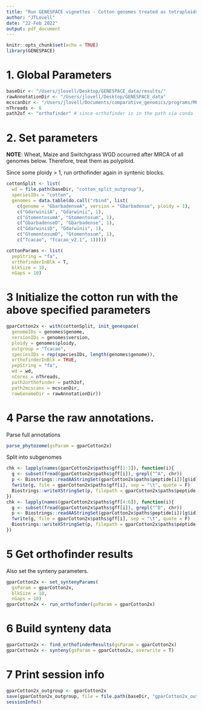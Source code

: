 ```yaml
---
title: "Run GENESPACE vignettes - Cotton genomes treated as tetraploids with an outgroup"
author: "JTLovell"
date: "22-Feb 2022"
output: pdf_document
---
```


```r
knitr::opts_chunk$set(echo = TRUE)
library(GENESPACE)
```

# 1. Global Parameters

```r
baseDir <- "/Users/jlovell/Desktop/GENESPACE_data/results/"
rawAnnotationDir <- "/Users/jlovell/Desktop/GENESPACE_data"
mcscanDir <- "/Users/jlovell/Documents/comparative_genomics/programs/MCScanX"
nThreads <- 6
path2of <- "orthofinder" # since orthofinder is in the path via conda
```


# 2. Set parameters

**NOTE**: Wheat, Maize and Switchgrass WGD occurred after MRCA of all genomes below. Therefore, treat them as polyploid.

Since some ploidy > 1, run orthofinder again in syntenic blocks. 

```r
cottonSplit <- list(
  wd = file.path(baseDir, "cotton_split_outgroup"),
  speciesIDs = "cotton",
  genomes = data.table(do.call("rbind", list(
    c(genome = "GbarbadenseA", version = "Gbarbadense", ploidy = 1),
    c("GdarwiniiA", "Gdarwinii", 1),
    c("GtomentosumA", "Gtomentosum", 1),
    c("GbarbadenseD", "Gbarbadense", 1),
    c("GdarwiniiD", "Gdarwinii", 1),
    c("GtomentosumD", "Gtomentosum", 1),
    c("Tcacao", "Tcacao_v2.1", 1)))))

cottonParams <- list(
  pepString = "fa",
  orthofinderInBlk = T,
  blkSize = 10,
  nGaps = 10)
```

# 3 Initialize the cotton run with the above specified parameters

```r
gparCotton2x <- with(cottonSplit, init_genespace(
  genomeIDs = genomes$genome,
  versionIDs = genomes$version,
  ploidy = genomes$ploidy,
  outgroup = "Tcacao",
  speciesIDs = rep(speciesIDs, length(genomes$genome)),
  orthofinderInBlk = TRUE,
  pepString = "fa",
  wd = wd,
  nCores = nThreads,
  path2orthofinder = path2of,
  path2mcscanx = mcscanDir,
  rawGenomeDir = rawAnnotationDir))
```

# 4 Parse the raw annotations. 

Parse full annotations

```r
parse_phytozome(gsParam = gparCotton2x)
```

Split into subgenomes

```r
chk <- lapply(names(gparCotton2x$paths$gff[1:3]), function(i){
  g <- subset(fread(gparCotton2x$paths$gff[i]), grepl("^A", chr))
  p <- Biostrings::readAAStringSet(gparCotton2x$paths$peptide[i])[g$id]
  fwrite(g, file = gparCotton2x$paths$gff[i], sep = "\t", quote = F)
  Biostrings::writeXStringSet(p, filepath = gparCotton2x$paths$peptide[i])
})
chk <- lapply(names(gparCotton2x$paths$gff[4:6]), function(i){
  g <- subset(fread(gparCotton2x$paths$gff[i]), grepl("^D", chr))
  p <- Biostrings::readAAStringSet(gparCotton2x$paths$peptide[i])[g$id]
  fwrite(g, file = gparCotton2x$paths$gff[i], sep = "\t", quote = F)
  Biostrings::writeXStringSet(p, filepath = gparCotton2x$paths$peptide[i])
})
```

# 5 Get orthofinder results

Also set the synteny parameters. 

```r
gparCotton2x <- set_syntenyParams(
  gsParam = gparCotton2x,   
  blkSize = 10,
  nGaps = 10)
gparCotton2x <- run_orthofinder(gsParam = gparCotton2x)
```

# 6 Build synteny data

```r
gparCotton2x <- find_orthofinderResults(gsParam = gparCotton2x)
gparCotton2x <- synteny(gsParam = gparCotton2x, overwrite = T)
```

# 7 Print session info

```r
gparCotton2x_outgroup <- gparCotton2x
save(gparCotton2x_outgroup, file = file.path(baseDir, "gparCotton2x_outgroup.rda"))
sessionInfo()
```
